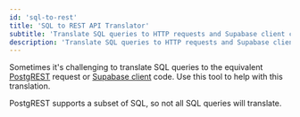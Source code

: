 ```yaml
---
id: 'sql-to-rest'
title: 'SQL to REST API Translator'
subtitle: 'Translate SQL queries to HTTP requests and Supabase client code'
description: 'Translate SQL queries to HTTP requests and Supabase client code'
---
```


Sometimes it's challenging to translate SQL queries to the equivalent [PostgREST](https://postgrest.org/) request or [Supabase client](/docs#client-libraries) code. Use this tool to help with this translation.

<Admonition type="info">

PostgREST supports a subset of SQL, so not all SQL queries will translate.

</Admonition>

<SqlToRest />
